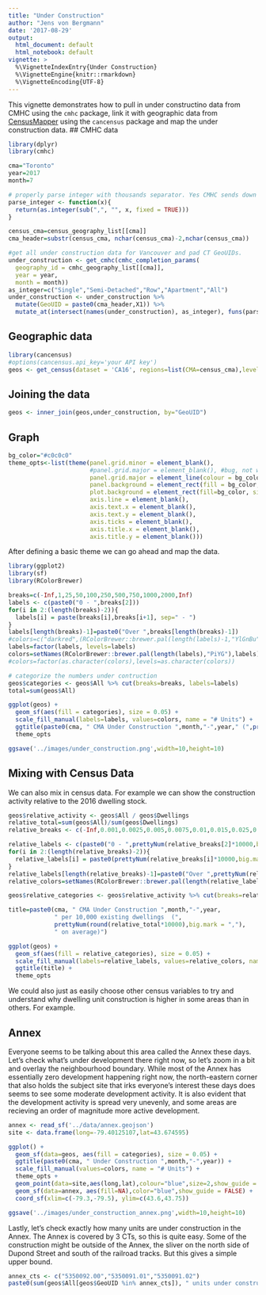 ```yaml
---
title: "Under Construction"
author: "Jens von Bergmann"
date: '2017-08-29'
output:
  html_document: default
  html_notebook: default
vignette: >
  %\VignetteIndexEntry{Under Construction}
  %\VignetteEngine{knitr::rmarkdown}
  %\VignetteEncoding{UTF-8}
---
```


This vignette demonstrates how to pull in under constructino data from CMHC using the `cmhc` package,
link it with geographic data from [CensusMapper](https://censusmapper.ca) using the `cancensus`
package and map the under construction data.
## CMHC data

```r
library(dplyr)
library(cmhc)

cma="Toronto"
year=2017
month=7

# properly parse integer with thousands separator. Yes CMHC sends down formatted number strings.
parse_integer <- function(x){
  return(as.integer(sub(",", "", x, fixed = TRUE)))
}

census_cma=census_geography_list[[cma]]
cma_header=substr(census_cma, nchar(census_cma)-2,nchar(census_cma))

#get all under construction data for Vancouver and pad CT GeoUIDs.
under_construction <- get_cmhc(cmhc_completion_params(
  geography_id = cmhc_geography_list[[cma]],
  year = year,
  month = month))
as_integer=c("Single","Semi-Detached","Row","Apartment","All")
under_construction <- under_construction %>%
  mutate(GeoUID = paste0(cma_header,X1)) %>%
  mutate_at(intersect(names(under_construction), as_integer), funs(parse_integer))

```

## Geographic data
```r
library(cancensus)
#options(cancensus.api_key='your API key')
geos <- get_census(dataset = 'CA16', regions=list(CMA=census_cma),level='CT',geo_format='sf')
```

## Joining the data
```r
geos <- inner_join(geos,under_construction, by="GeoUID")
```


## Graph
```r
bg_color="#c0c0c0"
theme_opts<-list(theme(panel.grid.minor = element_blank(),
                       #panel.grid.major = element_blank(), #bug, not working
                       panel.grid.major = element_line(colour = bg_color),
                       panel.background = element_rect(fill = bg_color, colour = NA),
                       plot.background = element_rect(fill=bg_color, size=1,linetype="solid"),
                       axis.line = element_blank(),
                       axis.text.x = element_blank(),
                       axis.text.y = element_blank(),
                       axis.ticks = element_blank(),
                       axis.title.x = element_blank(),
                       axis.title.y = element_blank()))

```

After defining a basic theme we can go ahead and map the data.
```r
library(ggplot2)
library(sf)
library(RColorBrewer)

breaks=c(-Inf,1,25,50,100,250,500,750,1000,2000,Inf)
labels <- c(paste0("0 - ",breaks[2]))
for(i in 2:(length(breaks)-2)){
  labels[i] = paste(breaks[i],breaks[i+1], sep=" - ")
}
labels[length(breaks)-1]=paste0("Over ",breaks[length(breaks)-1])
#colors=c("darkred",(RColorBrewer::brewer.pal(length(labels)-1,"YlGnBu")))
labels=factor(labels, levels=labels)
colors=setNames(RColorBrewer::brewer.pal(length(labels),"PiYG"),labels)
#colors=factor(as.character(colors),levels=as.character(colors))

# categorize the numbers under contruction
geos$categories <- geos$All %>% cut(breaks=breaks, labels=labels)
total=sum(geos$All)

ggplot(geos) +
  geom_sf(aes(fill = categories), size = 0.05) +
  scale_fill_manual(labels=labels, values=colors, name = "# Units") +
  ggtitle(paste0(cma, " CMA Under Construction ",month,"-",year," (",prettyNum(total,big.mark = ",")," total)")) +
  theme_opts

ggsave('../images/under_construction.png',width=10,height=10)

```

## Mixing with Census Data
We can also mix in census data. For example we can show the construction activity relative to the 2016 dwelling stock. 

```r

geos$relative_activity <- geos$All / geos$Dwellings 
relative_total=sum(geos$All)/sum(geos$Dwellings)
relative_breaks <- c(-Inf,0.001,0.0025,0.005,0.0075,0.01,0.015,0.025,0.05,0.1,0.5,Inf)

relative_labels <- c(paste0("0 - ",prettyNum(relative_breaks[2]*10000,big.mark = ",")))
for(i in 2:(length(relative_breaks)-2)){
  relative_labels[i] = paste0(prettyNum(relative_breaks[i]*10000,big.mark = ","), " - ",prettyNum(relative_breaks[i+1]*10000,big.mark = ","))
}
relative_labels[length(relative_breaks)-1]=paste0("Over ",prettyNum(relative_breaks[length(relative_breaks)-1]*10000,big.mark = ","))
relative_colors=setNames(RColorBrewer::brewer.pal(length(relative_labels),"RdYlGn"),relative_labels)

geos$relative_categories <- geos$relative_activity %>% cut(breaks=relative_breaks, labels=relative_labels)

title=paste0(cma, " CMA Under Construction ",month,"-",year,
             " per 10,000 existing dwellings  (",
             prettyNum(round(relative_total*10000),big.mark = ","),
             " on average)")

ggplot(geos) +
  geom_sf(aes(fill = relative_categories), size = 0.05) +
  scale_fill_manual(labels=relative_labels, values=relative_colors, name = "# Units per 10k\nExisting 2016",na.value="#808080") +
  ggtitle(title) +
  theme_opts
```

We could also just as easily choose other census variables to try and understand why dwelling unit construction is higher in some areas than in others. For example.

## Annex
Everyone seems to be talking about this area called the Annex these days. Let's check what's under development there right now,
so let's zoom in a bit and overlay the neighbourhood boundary. While most of the Annex has essentially zero development happening right now, the north-eastern corner that also holds the subject site that irks everyone's interest these days does seems to see some moderate development activity. It is also evident that the development activity is spread very unevenly, and some areas
are recieving an order of magnitude more active development.


```r

annex <- read_sf('../data/annex.geojson')
site <- data.frame(long=-79.40125107,lat=43.674595)

ggplot() +
  geom_sf(data=geos, aes(fill = categories), size = 0.05) +
  ggtitle(paste0(cma, " Under Construction ",month,"-",year)) +
  scale_fill_manual(values=colors, name = "# Units") +
  theme_opts +   
  geom_point(data=site,aes(long,lat),colour="blue",size=2,show_guide = FALSE) +
  geom_sf(data=annex, aes(fill=NA),color="blue",show_guide = FALSE) +
  coord_sf(xlim=c(-79.3,-79.5), ylim=c(43.6,43.75)) 

ggsave('../images/under_construction_annex.png',width=10,height=10)

```
Lastly, let's check exactly how many units are under construction in the Annex. The Annex is covered by 3 CTs, so this is
quite easy. Some of the construction might be outside of the Annex, the sliver on the north side of Dupond Street and south of the railroad tracks. But this gives a simple upper bound.

```r
annex_cts <- c("5350092.00","5350091.01","5350091.02")
paste0(sum(geos$All[geos$GeoUID %in% annex_cts]), " units under construction in the Annex")

```

